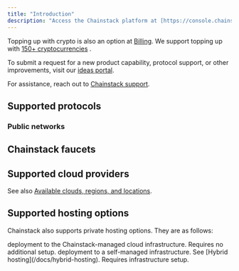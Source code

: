 ```yaml
---
title: "Introduction"
description: "Access the Chainstack platform at [https://console.chainstack.com](https://console.chainstack.com)."
---
```


Topping up with crypto is also an option at [Billing](https://console.chainstack.com/user/settings/billing). We support topping up with [150+ cryptocurrencies](https://nowpayments.io/supported-coins) .

To submit a request for a new product capability, protocol support, or other improvements, visit our [ideas portal](https://ideas.chainstack.com/).

For assistance, reach out to [Chainstack support](https://support.chainstack.com).

## Supported protocols

### Public networks

<CardGroup cols={3}>
   <Card title="Ethereum" href="/docs/ethereum-tooling" icon="ethereum" iconType="solid" horizontal/>
   <Card title="Solana" href="/docs/solana-tooling" icon="sun" iconType="solid" horizontal/>
   <Card title="BNB Smart Chain" href="/docs/bsc-tooling" icon="coins" iconType="solid" horizontal/>
   <Card title="Polygon" href="/docs/polygon-tooling" icon="layer-group" iconType="solid" horizontal/>
   <Card title="Arbitrum" href="/docs/arbitrum-tooling" icon="layer-group" iconType="solid" horizontal/>
   <Card title="Base" href="/docs/base-tooling" icon="layer-group" iconType="solid" horizontal/>
   <Card title="Optimism" href="/docs/optimism-tooling" icon="layer-group" iconType="solid" horizontal/>
   <Card title="Avalanche" href="/docs/avalanche-tooling" icon="snowflake" iconType="solid" horizontal/>
   <Card title="TON" href="/docs/ton-tooling" icon="paper-plane" iconType="solid" horizontal/>
   <Card title="Ronin" href="/docs/ronin-tooling" icon="gamepad" iconType="solid" horizontal/>
   <Card title="Blast" href="/docs/blast-tooling" icon="layer-group" iconType="solid" horizontal/>
   <Card title="zkSync Era" href="/docs/zksync-era-tooling" icon="layer-group" iconType="solid" horizontal/>
   <Card title="Starknet" href="/docs/starknet-tooling" icon="layer-group" iconType="solid" horizontal/>
   <Card title="Scroll" href="/docs/scroll-tooling" icon="layer-group" iconType="solid" horizontal/>
   <Card title="opBNB" href="/docs/opbnb-tooling" icon="layer-group" iconType="solid" horizontal/>
   <Card title="Aptos" href="/docs/aptos-tooling" icon="code" iconType="solid" horizontal/>
   <Card title="Sonic" href="/docs/sonic-tooling" icon="bolt" iconType="solid" horizontal/>
   <Card title="Fantom" href="/docs/fantom-tooling" icon="bolt" iconType="solid" horizontal/>
   <Card title="TRON" href="/docs/tron-tooling" icon="bolt" iconType="solid" horizontal/>
   <Card title="Cronos" href="/docs/cronos-tooling" icon="coins" iconType="solid" horizontal/>
   <Card title="Gnosis Chain" href="/docs/gnosis-tooling" icon="shield" iconType="solid" horizontal/>
   <Card title="Kaia (ex. Klaytn)" href="/docs/klaytn-tooling" icon="building" iconType="solid" horizontal/>
   <Card title="Celo" href="/docs/celo-tooling" icon="mobile" iconType="solid" horizontal/>
   <Card title="Moonbeam" href="/docs/moonbeam-tooling" icon="moon" iconType="solid" horizontal/>
   <Card title="Aurora" href="/docs/aurora-tooling" icon="sun" iconType="solid" horizontal/>
   <Card title="Oasis Sapphire" href="/docs/oasis-sapphire-tooling" icon="shield" iconType="solid" horizontal/>
   <Card title="Polygon zkEVM" href="/docs/polygon-zkevm-tooling" icon="layer-group" iconType="solid" horizontal/>
   <Card title="Bitcoin" href="/docs/bitcoin-tooling" icon="bitcoin" iconType="solid" horizontal/>
   <Card title="Harmony" href="/docs/harmony-tooling" icon="link" iconType="solid" horizontal/>
 </CardGroup>


## Chainstack faucets

<CardGroup>
 <Card title="Available here" href="https://faucet.chainstack.com/" icon="angle-right" iconType="solid" horizontal/>
 </CardGroup>

## Supported cloud providers

See also [Available clouds, regions, and locations](/docs/nodes-clouds-regions-and-locations).

## Supported hosting options

Chainstack also supports private hosting options. They are as follows:


 <CardGroup>
   <Card title="Chainstack-provided" icon="square-1" iconType="solid">
  deployment to the Chainstack-managed cloud infrastructure. Requires no additional setup.
   </Card>
   <Card title="Private" icon="square-2" iconType="solid">
     deployment to a self-managed infrastructure. See [Hybrid hosting](/docs/hybrid-hosting). Requires infrastructure setup.
   </Card>
 </CardGroup>
